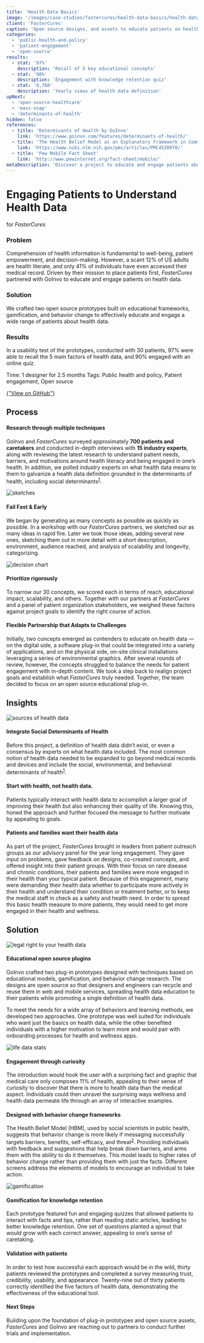 ```yaml
---
title: 'Health Data Basics'
image: '/images/case-studies/fastercures/health-data-basics/health-data-basics-hero.jpg'
client: 'FasterCures'
caption: 'Open source designs, and assets to educate patients on health data.'
categories:
  - 'public-health-and-policy'
  - 'patient-engagement'
  - 'open-source'
results:
  - stat: '97%'
    description: 'Recall of 5 key educational concepts'
  - stat: '90%'
    description: 'Engagement with knowledge retention quiz'
  - stat: '8,760'
    description: 'Yearly views of health data definition'
upNext:
  - 'open-source-healthcare'
  - 'mass-snap'
  - 'determinants-of-health'
hidden: false
references:
  - title: 'Determinants of Health by GoInvo'
    link: 'https://www.goinvo.com/features/determinants-of-health/'
  - title: 'The Health Belief Model as an Explanatory Framework in Communication Research: Exploring Parallel, Serial, and Moderated Mediation'
    link: 'https://www.ncbi.nlm.nih.gov/pmc/articles/PMC4530978/'
  - title: 'Pew Mobile Fact Sheet'
    link: 'http://www.pewinternet.org/fact-sheet/mobile/'
metaDescription: 'Discover a project to educate and engage patients about health data through, posters, icons, and app designs in partnership with FasterCures.'
---
```



# Engaging Patients to Understand Health Data

for _FasterCures_

### Problem

Comprehension of health information is fundamental to well-being, patient empowerment, and decision-making. However, a scant 12% of US adults are health literate, and only 41% of individuals have even accessed their medical record. Driven by their mission to place patients first, _FasterCures_ partnered with GoInvo to educate and engage patients on health data.

### Solution

We crafted two open source prototypes built on educational frameworks, gamification, and behavior change to effectively educate and engage a wide range of patients about health data.

### Results

In a usability test of the prototypes, conducted with 30 patients, 97% were able to recall the 5 main factors of health data, and 90% engaged with an online quiz.

<span class="text--uppercase text--gray text--bold text--spacing text--md">Time:</span> 1 designer for 2.5 months
<span class="text--uppercase text--gray text--bold text--spacing text--md">Tags:</span> Public health and policy, Patient engagement, Open source
<div class="container container--justify-center">
  <a
    href="https://github.com/goinvo/HealthDataBasics"
    class="button button--secondary button--lg margin-top--double margin-bottom--half "
  >
    {"View on GitHub"}
  </a>
</div>
<Divider />

## Process

#### Research through multiple techniques

GoInvo and _FasterCures_ surveyed approximately **700 patients and caretakers** and conducted in-depth interviews with **15 industry experts**, along with reviewing the latest research to understand patient needs, barriers, and motivations around health literacy and being engaged in one’s health. In addition, we polled industry experts on what health data means to them to galvanize a health data definition grounded in the determinants of health, including social determinants<sup><a href="#references">1</a></sup>.

![sketches](/images/case-studies/fastercures/health-data-basics/health-data-basics-sketches.jpg)

#### Fail Fast & Early

We began by generating as many concepts as possible as quickly as possible. In a workshop with our _FasterCures_ partners, we sketched our as many ideas in rapid fire. Later we took those ideas, adding several new ones, sketching them out in more detail with a short description, environment, audience reached, and analysis of scalability and longevity, categorizing.

![decision chart](/images/case-studies/fastercures/health-data-basics/health-data-basics-decision-chart.jpg)

#### Prioritize rigorously

To narrow our 30 concepts, we scored each in terms of reach, educational impact, scalability, and others. Together with our partners at _FasterCures_ and a panel of patient organization stakeholders, we weighed these factors against project goals to identify the right course of action.

#### Flexible Partnership that Adapts to Challenges

Initially, two concepts emerged as contenders to educate on health data &mdash;on the digital side, a software plug-in that could be integrated into a variety of applications, and on the physical side, on-site clinical installations leveraging a series of environmental graphics. After several rounds of review, however, the concepts struggled to balance the needs for patient engagement with in-depth content. We took a step back to realign project goals and establish what _FasterCures_ truly needed. Together, the team decided to focus on an open source educational plug-in.

<Divider />

## Insights

![sources of health data](/images/case-studies/fastercures/health-data-basics/health-data-basics-datasources2.jpg)

#### Integrate Social Determinants of Health

Before this project, a definition of health data didn’t exist, or even a consensus by experts on what health data included. The most common notion of health data needed to be expanded to go beyond medical records and devices and include the social, environmental, and behavioral determinants of health<sup><a href="#references">1</a></sup>.

#### Start with health, not health data.

Patients typically interact with health data to accomplish a larger goal of improving their health but also enhancing their quality of life. Knowing this, honed the approach and further focused the message to further motivate by appealing to goals.

#### Patients and families want their health data

As part of the project, _FasterCures_ brought in leaders from patient outreach groups as our advisory panel for the year long engagement. They gave input on problems, gave feedback on designs, co-created concepts, and offered insight into their patient groups. With their focus on rare disease and chronic conditions, their patients and families were more engaged in their health than your typical patient. Because of this engagement, many were demanding their health data whether to participate more actively in their health and understand their condition or treatment better, or to keep the medical staff in check as a safety and health need. In order to spread this basic health measure to more patients, they would need to get more engaged in their health and wellness.

## Solution

![legal right to your health data](/images/case-studies/fastercures/health-data-basics/health-data-basics-solution.jpg)

#### Educational open source plugins

GoInvo crafted two plug-in prototypes designed with techniques based on educational models, gamification, and behavior change research. The designs are open source so that designers and engineers can recycle and reuse them in web and mobile services, spreading health data education to their patients while promoting a single definition of health data.

To meet the needs for a wide array of behaviors and learning methods, we developed two approaches. One prototype was well suited for individuals who want just the basics on health data, while the other benefited individuals with a higher motivation to learn more and would pair with onboarding processes for health and wellness apps.

![life data stats](/images/case-studies/fastercures/health-data-basics/health-data-basics-narrative.jpg)

#### Engagement through curiosity

The introduction would hook the user with a surprising fact and graphic that medical care only composes 11% of health, appealing to their sense of curiosity to discover that there is more to health data than the medical aspect. Individuals could then unravel the surprising ways wellness and health data permeate life through an array of interactive examples.

#### Designed with behavior change frameworks

The Health Belief Model (HBM), used by social scientists in public health, suggests that behavior change is more likely if messaging successfully targets barriers, benefits, self-efficacy, and threat<sup><a href="#references">2</a></sup>. Providing individuals with feedback and suggestions that help break down barriers, and arms them with the ability to do it themselves. This model leads to higher rates of behavior change rather than providing them with just the facts. Different screens address the elements of models to encourage an individual to take action.

![gamification](/images/case-studies/fastercures/health-data-basics/health-data-basics-gamification.jpg)

#### Gamification for knowledge retention

Each prototype featured fun and engaging quizzes that allowed patients to interact with facts and tips, rather than reading static articles, leading to better knowledge retention. One set of questions planted a sprout that would grow with each correct answer, appealing to one’s sense of caretaking.

#### Validation with patients

In order to test how successful each approach would be in the wild, thirty patients reviewed the prototypes and completed a survey measuring trust, credibility, usability, and appearance. Twenty-nine out of thirty patients correctly identified the five factors of health data, demonstrating the effectiveness of the educational tool.

#### Next Steps

Building upon the foundation of plug-in prototypes and open source assets, _FasterCures_ and GoInvo are reaching out to partners to conduct further trials and implementation.
